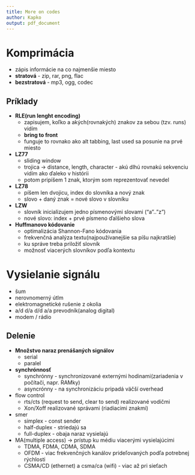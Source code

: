 ```yaml
---
title: More on codes
author: Kapko
output: pdf_document
---
```


# Komprimácia
- zápis informácie na co najmenšie miesto
- **stratová** - zip, rar, png, flac
- **bezstratová** - mp3, ogg, codec

## Príklady
- **RLE(run lenght encoding)**
    - zapisujem, koľko a akých(rovnakých) znakov za sebou (tzv. runs) vidím
    - **bring to front**
	- funguje to rovnako ako alt tabbing, last used sa posunie na prvé miesto

- **LZ77**
    - sliding window
    - trojica -> distance, length, character - akú dlhú rovnakú sekvenciu vidím ako ďaleko v histórii
    - potom pripíšem 1 znak, ktorým som reprezentovať nevedel
- **LZ78**
    - píšem len dvojicu, index do slovníka a nový znak
    - slovo + daný znak = nové slovo v slovníku
- **LZW**
    - slovník inicializujem jedno písmenovými slovami ("a".."z")
    - nové slovo: index + prvé písmeno ďalšieho slova
- **Huffmanovo kódovanie**
    - optimalizácia Shannon-Fano kódovania
    - frekvenčná analýza textu(najpoužívanejšie sa píšu najkratšie)
	- ku správe treba priložiť slovník
	- možnosť viacerých slovníkov podľa kontextu

# Vysielanie signálu
- šum
- nerovnomerný útlm
- elektromagnetické rušenie z okolia
- a/d d/a d/d a/a prevodník(analog digital)
- modem / rádio

## Delenie
- **Množstvo naraz prenášaných signálov**
    - serial
    - paralel
- **synchrónnosť**
    - synchrónny - synchronizované externými hodinami(zariadenia v počítači, napr. RAMky)
    - asyncrónny - na synchronizáciu pripadá väčší overhead
- flow control
    - rts/cts (request to send, clear to send) realizované  vodičmi
    - Xon/Xoff realizované správami (riadiacimi znakmi)
- smer
    - simplex - const sender 
    - half-duplex - striedajú sa
    - full-duplex - obaja naraz vysielajú
- MA(multiple access) -> prístup ku médiu viacerými vysielajúcimi
    - TDMA, FDMA, CDMA, SDMA
    - OFDM - viac frekvenčných kanálov prideľovaných podľa potrebnej rýchlosti
    - CSMA/CD (ethernet) a csma/ca (wifi) - viac až pri sieťach
